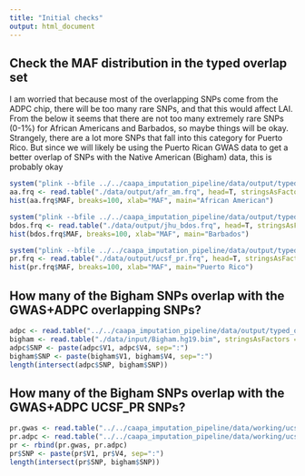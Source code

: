 ```yaml
---
title: "Initial checks"
output: html_document
---
```


## Check the MAF distribution in the typed overlap set

I am worried that because most of the overlapping SNPs come from the ADPC chip, there will be too many rare SNPs, and that this would affect LAI. From the below it seems that there are not too many extremely rare SNPs (0-1%) for African Americans and Barbados, so maybe things will be okay. Strangely, there are a lot more SNPs that fall into this category for Puerto Rico. But since we will likely be using the Puerto Rican GWAS data to get a better overlap of SNPs with the Native American (Bigham) data, this is probably okay

```r
system("plink --bfile ../../caapa_imputation_pipeline/data/output/typed_overlap/afr_am --freq --out ./data/output/afr_am")
aa.frq <- read.table("./data/output/afr_am.frq", head=T, stringsAsFactors = F)
hist(aa.frq$MAF, breaks=100, xlab="MAF", main="African American")

system("plink --bfile ../../caapa_imputation_pipeline/data/output/typed_overlap/jhu_bdos --freq --out ./data/output/jhu_bdos")
bdos.frq <- read.table("./data/output/jhu_bdos.frq", head=T, stringsAsFactors = F)
hist(bdos.frq$MAF, breaks=100, xlab="MAF", main="Barbados")

system("plink --bfile ../../caapa_imputation_pipeline/data/output/typed_overlap/ucsf_pr --freq --out ./data/output/ucsf_pr")
pr.frq <- read.table("./data/output/ucsf_pr.frq", head=T, stringsAsFactors = F)
hist(pr.frq$MAF, breaks=100, xlab="MAF", main="Puerto Rico")

```

## How many of the Bigham SNPs overlap with the GWAS+ADPC overlapping SNPs?

```r

adpc <- read.table("../../caapa_imputation_pipeline/data/output/typed_overlap/afr_am.bim", stringsAsFactors = F)
bigham <- read.table("./data/input/Bigham.hg19.bim", stringsAsFactors = F)
adpc$SNP <- paste(adpc$V1, adpc$V4, sep=":")
bigham$SNP <- paste(bigham$V1, bigham$V4, sep=":")
length(intersect(adpc$SNP, bigham$SNP))

```

## How many of the Bigham SNPs overlap with the GWAS+ADPC UCSF_PR SNPs?

```r

pr.gwas <- read.table("../../caapa_imputation_pipeline/data/working/ucsf_pr/gwas_qc.bim", stringsAsFactors = F)
pr.adpc <- read.table("../../caapa_imputation_pipeline/data/working/ucsf_pr/adpc_qc.bim", stringsAsFactors = F)
pr <- rbind(pr.gwas, pr.adpc)
pr$SNP <- paste(pr$V1, pr$V4, sep=":")
length(intersect(pr$SNP, bigham$SNP))

```

